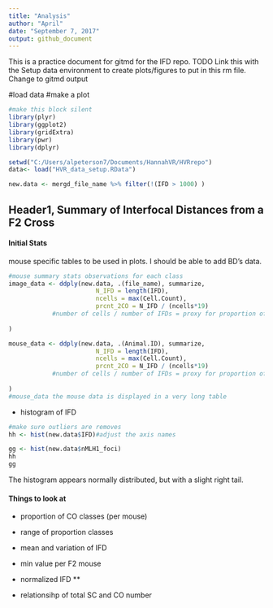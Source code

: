 ```yaml
---
title: "Analysis"
author: "April"
date: "September 7, 2017"
output: github_document
---
```


This is a practice document for gitmd for the IFD repo.
TODO
Link this with the Setup data environment to create plots/figures to put in this rm file.
Change to gitmd output

#load data
#make a plot

```r
#make this block silent
library(plyr)
library(ggplot2)
library(gridExtra)
library(pwr)
library(dplyr)

setwd("C:/Users/alpeterson7/Documents/HannahVR/HVRrepo")
data<- load("HVR_data_setup.RData")

new.data <- mergd_file_name %>% filter(!(IFD > 1000) )

```

## Header1, Summary of Interfocal Distances from a F2 Cross


#### Initial Stats


mouse specific tables to be used in plots. I should be able to add BD's data.
```r
#mouse summary stats observations for each class
image_data <- ddply(new.data, .(file_name), summarize,
                        N_IFD = length(IFD),
                        ncells = max(Cell.Count),
                        prcnt_2CO = N_IFD / (ncells*19)
            #number of cells / number of IFDs = proxy for proportion of 2COs            
                        
)

mouse_data <- ddply(new.data, .(Animal.ID), summarize,
                        N_IFD = length(IFD),
                        ncells = max(Cell.Count),
                        prcnt_2CO = N_IFD / (ncells*19)
            #number of cells / number of IFDs = proxy for proportion of 2COs            
                        
)
#mouse_data the mouse data is displayed in a very long table
```

* histogram of IFD
```r
#make sure outliers are removes
hh <- hist(new.data$IFD)#adjust the axis names

gg <- hist(new.data$nMLH1_foci)
hh
gg
```
The histogram appears normally distributed, but with a slight right tail.

#### Things to look at
* proportion of CO classes (per mouse)
* range of proportion classes
* mean and variation of IFD

* min value per F2 mouse
* normalized IFD **
* relationsihp of total SC and CO number
